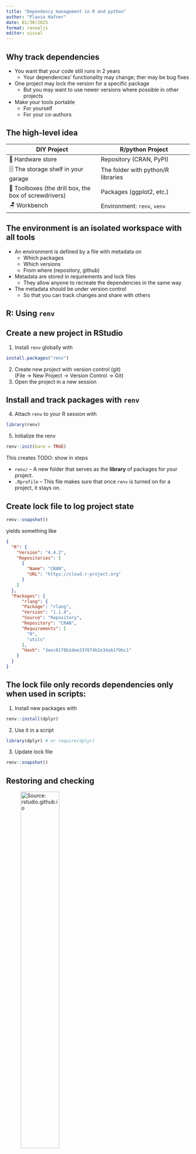 ```yaml
---
title: "Dependency management in R and python"
author: "Flavio Hafner"
date: 01/30/2025
format: revealjs
editor: visual
---
```


## Why track dependencies

- You want that your code still runs in 2 years
  - Your dependencies' functionality may change; ther may be bug fixes
- One project may lock the version for a specific package
  - But you may want to use newer versions where possible in other projects
- Make your tools portable
  - For yourself
  - For your co-authors

<!-- do not want to install each package separately, try if the code runs, and repeat -->

## The high-level idea

| DIY Project | R/python Project |
|------------------------------------|------------------------------------|
| 🏪 Hardware store | Repository (CRAN, PyPI) |
| 🗄 The storage shelf in your garage | The folder with python/R libraries |
| 🧰 Toolboxes (the drill box, the box of screwdrivers) | Packages (ggplot2, etc.) |
| 🪑 Workbench | Environment: `renv`, `venv` |


## The environment is an isolated workspace with all tools

- An environment is defined by a file with metadata on
  - Which packages
  - Which versions
  - From where (repository, github)
- Metadata are stored in requirements and lock files
  - They allow anyone to recreate the dependencies in the same way
- The metadata should be under version control
  - So that you can track changes and share with others


::: {.section .transition-slide}
# R: Using `renv`
:::

## Create a new project in RStudio

1. Install `renv` globally with 

```R
install.packages("renv")
```

2. Create new project with version control (git)\
    (File -\> New Project -\> Version Control -\> Git)
3. Open the project in a new session




## Install and track packages with `renv`

4. Attach `renv` to your R session with 
```R
library(renv)
```
5. Initialize the renv
```R
renv::init(bare = TRUE)
```

This creates  TODO: show in steps

- `renv/` -- A new folder that serves as the **library** of packages for your project.
- `.Rprofile` -- This file makes sure that once `renv` is turned on for a project, it stays on.

<!-- 6. Check that R looks for packages in the right place: -->
<!-- ```{r, echo=TRUE} -->
<!-- .libPaths()[1] -->
<!-- ``` -->


## Create lock file to log project state

```R
renv::snapshot()
```

yields something like

```json
{
  "R": {
    "Version": "4.4.2",
    "Repositories": [
      {
        "Name": "CRAN",
        "URL": "https://cloud.r-project.org"
      }
    ]
  },
  "Packages": {
      "rlang": {
      "Package": "rlang",
      "Version": "1.1.4",
      "Source": "Repository",
      "Repository": "CRAN",
      "Requirements": [
        "R",
        "utils"
      ],
      "Hash": "3eec01f8b1dee337674b2e34ab1f9bc1"
    }
  }
}
```


## The lock file only records dependencies only when used in scripts: 

1. Install new packages with 
```R
renv::install(dplyr)
```

2. Use it in a script
```R
library(dplyr) # or require(dplyr)
```

3. Update lock file
```R
renv::snapshot()
```

## Restoring and checking

![Source: rstudio.github.io](renv.png){width=50%}





::: {.section .transition-slide}
# Python: Using `venv` and `pip`
:::







## Python: using `venv` and `pip`

- Is it possible to do it without the command line?


## Odds and ends

- I suggest to have the environment inside your project directory
- Adding dependencies is always a make-or-buy decision
  - Don't reinvent the wheel? 
- Before adding dependencies, it's good to
  - Consider different tools for the task 
  - Does it work as intended?
  - Check if they are maintained and the size of the user base
- Be aware of security risks


## References & further reading

For R:

- [TSB Research Support Team: Intermediate R](https://gitlab.uvt.nl/tsb-rst/intermediate-level-r-course-for-social-sciences)
- [Introduction to renv](https://rstudio.github.io/renv/articles/renv.html)

For Python:

- [Code refinery: Reproducible environments and dependencies](https://coderefinery.github.io/python-progression/dependencies/)
- [Intermediate Research Software Development with Python: virtual environments](https://carpentries-incubator.github.io/python-intermediate-development/12-virtual-environments.html)

## Exercises

- Start using an environment for an existing project
- If you're using python `venv`, give `uv` a shot

